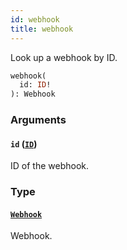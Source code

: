 ```yaml
---
id: webhook
title: webhook
---
```


Look up a webhook by ID.

```graphql
webhook(
  id: ID!
): Webhook
```

### Arguments

#### `id` ([`ID`](../../../developer/api-reference/scalars/id))

ID of the webhook.

### Type

#### [`Webhook`](../../../developer/api-reference/objects/webhook)

Webhook.
